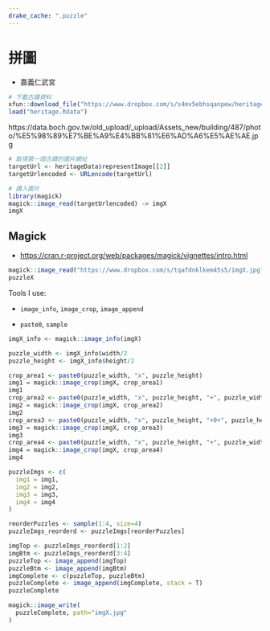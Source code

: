```yaml
---
drake_cache: ".puzzle"
---
```


# 拼圖

  * 嘉義仁武宮

```r
# 下載古蹟資料
xfun::download_file("https://www.dropbox.com/s/s4mv5ebhsqanpew/heritage.Rdata?dl=1", mode="wb")
load("heritage.Rdata")
```

https://data.boch.gov.tw/old_upload/_upload/Assets_new/building/487/photo/%E5%98%89%E7%BE%A9%E4%BB%81%E6%AD%A6%E5%AE%AE.jpg

```r
# 取得第一個古蹟的圖片網址
targetUrl <- heritageData$representImage[[2]]
targetUrlencoded <- URLencode(targetUrl)

# 讀入圖片
library(magick)
magick::image_read(targetUrlencoded) -> imgX
imgX
```

## Magick

 * <https://cran.r-project.org/web/packages/magick/vignettes/intro.html>
 
```r
magick::image_read("https://www.dropbox.com/s/tqafdnklkem45s5/imgX.jpg?dl=1") -> puzzleX
puzzleX
```

 
Tools I use: 

  * `image_info`, `image_crop`, `image_append`
  
  * `paste0`, `sample`

```r
imgX_info <- magick::image_info(imgX)

```

```r
puzzle_width <- imgX_info$width/2
puzzle_height <- imgX_info$height/2

crop_area1 <- paste0(puzzle_width, "x", puzzle_height)
img1 = magick::image_crop(imgX, crop_area1)
img1
crop_area2 <- paste0(puzzle_width, "x", puzzle_height, "+", puzzle_width)
img2 = magick::image_crop(imgX, crop_area2)
img2
crop_area3 <- paste0(puzzle_width, "x", puzzle_height, "+0+", puzzle_height)
img3 = magick::image_crop(imgX, crop_area3)
img3
crop_area4 <- paste0(puzzle_width, "x", puzzle_height, "+", puzzle_width, "+", puzzle_height)
img4 = magick::image_crop(imgX, crop_area4)
img4

puzzleImgs <- c(
  img1 = img1,
  img2 = img2,
  img3 = img3, 
  img4 = img4
)
```

```r
reorderPuzzles <- sample(1:4, size=4)
puzzleImgs_reorderd <- puzzleImgs[reorderPuzzles]
```

```r
imgTop <- puzzleImgs_reorderd[1:2]
imgBtm <- puzzleImgs_reorderd[3:4]
puzzleTop <- image_append(imgTop)
puzzleBtm <- image_append(imgBtm)
imgComplete <- c(puzzleTop, puzzleBtm)
puzzleComplete <- image_append(imgComplete, stack = T)
puzzleComplete
```

```r
magick::image_write(
  puzzleComplete, path="imgX.jpg"
)
```


